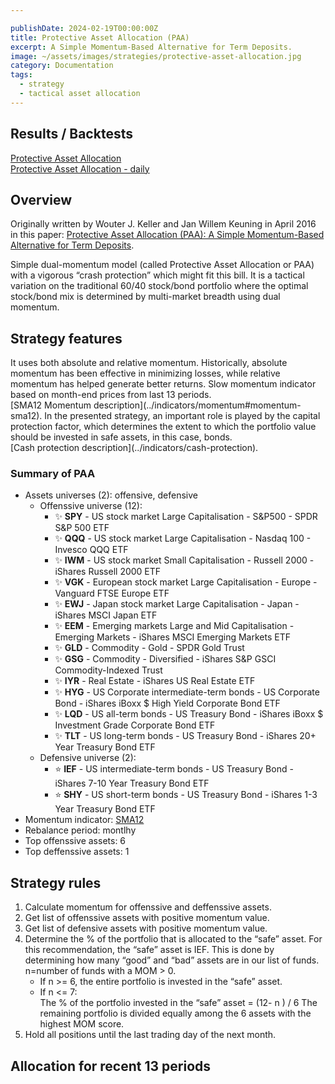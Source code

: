 ```yaml
---

publishDate: 2024-02-19T00:00:00Z
title: Protective Asset Allocation (PAA)
excerpt: A Simple Momentum-Based Alternative for Term Deposits.
image: ~/assets/images/strategies/protective-asset-allocation.jpg
category: Documentation
tags:
  - strategy
  - tactical asset allocation
---
```



## Results / Backtests

[Protective Asset Allocation](./results/protective-asset-allocation.html)<br />
[Protective Asset Allocation - daily](./results/protective-asset-allocation-daily-indicators.html)<br />

## Overview

Originally written by Wouter J. Keller and Jan Willem Keuning in April 2016 in this paper: [Protective Asset Allocation (PAA): A Simple Momentum-Based Alternative for Term Deposits](https://papers.ssrn.com/sol3/papers.cfm?abstract_id=2759734).

Simple dual-momentum model (called Protective Asset Allocation or PAA) with a vigorous “crash protection” which might fit this bill. It is a tactical variation on the traditional 60/40 stock/bond portfolio where the optimal stock/bond mix is determined by multi-market breadth using dual momentum. 

## Strategy features

<DListItem dt="dual-momentum">
  It uses both absolute and relative momentum. Historically, absolute momentum has been effective in minimizing losses, while relative momentum has helped generate better returns.
</DListItem>
<DListItem dt="SMA12 momentum filter">
  Slow momentum indicator based on month-end prices from last 13 periods. <br />
  [SMA12 Momentum description](../indicators/momentum#momentum-sma12).
</DListItem>
<DListItem dt="cash protection">
  In the presented strategy, an important role is played by the capital protection factor, which determines the extent to which the portfolio value should be invested in safe assets, in this case, bonds. <br />
  [Cash protection description](../indicators/cash-protection).
</DListItem>

### Summary of PAA

* Assets universes (2): offensive, defensive
    * Offenssive universe (12): 
        * ✨ **SPY** - US stock market Large Capitalisation - S&P500 - SPDR S&P 500 ETF
        * ✨ **QQQ** - US stock market Large Capitalisation - Nasdaq 100 - Invesco QQQ ETF
        * ✨ **IWM** - US stock market Small Capitalisation - Russell 2000 - iShares Russell 2000 ETF
        * ✨ **VGK** - European stock market Large Capitalisation - Europe - Vanguard FTSE Europe ETF
        * ✨ **EWJ** - Japan stock market Large Capitalisation - Japan - iShares MSCI Japan ETF
        * ✨ **EEM** - Emerging markets Large and Mid Capitalisation - Emerging Markets - iShares MSCI Emerging Markets ETF
        * ✨ **GLD** - Commodity - Gold - SPDR Gold Trust
        * ✨ **GSG** - Commodity - Diversified - iShares S&P GSCI Commodity-Indexed Trust
        * ✨ **IYR** - Real Estate - iShares US Real Estate ETF
        * ✨ **HYG** - US Corporate intermediate-term bonds - US Corporate Bond - iShares iBoxx $ High Yield Corporate Bond ETF
        * ✨ **LQD** - US all-term bonds - US Treasury Bond - iShares iBoxx $ Investment Grade Corporate Bond ETF
        * ✨ **TLT** - US long-term bonds - US Treasury Bond - iShares 20+ Year Treasury Bond ETF
    * Defensive universe (2): 
        * ⭐ **IEF** - US intermediate-term bonds - US Treasury Bond - iShares 7-10 Year Treasury Bond ETF
        * ⭐ **SHY** - US short-term bonds - US Treasury Bond - iShares 1-3 Year Treasury Bond ETF
* Momentum indicator: [SMA12](../indicators/momentum#momentum-sma12)
* Rebalance period: montlhy
* Top offenssive assets: 6
* Top deffenssive assets: 1

## Strategy rules

1. Calculate momentum for offenssive and deffenssive assets.
1. Get list of offenssive assets with positive momentum value.
1. Get list of defensive assets with positive momentum value.
1. Determine the % of the portfolio that is allocated to the “safe” asset.  For this recommendation, the “safe” asset is IEF.  This is done by determining how many “good” and “bad” assets are in our list of funds. n=number of funds with a MOM > 0.
    * If n >= 6, the entire portfolio is invested in the “safe” asset.
    * If n \<= 7: <br />
      The % of the portfolio invested in the “safe” asset = (12- n ) / 6
      The remaining portfolio is divided equally among the 6 assets with the highest MOM score. 
1. Hold all positions until the last trading day of the next month.

## Allocation for recent 13 periods

<AllocationRecent stats={stats.allocations} />
